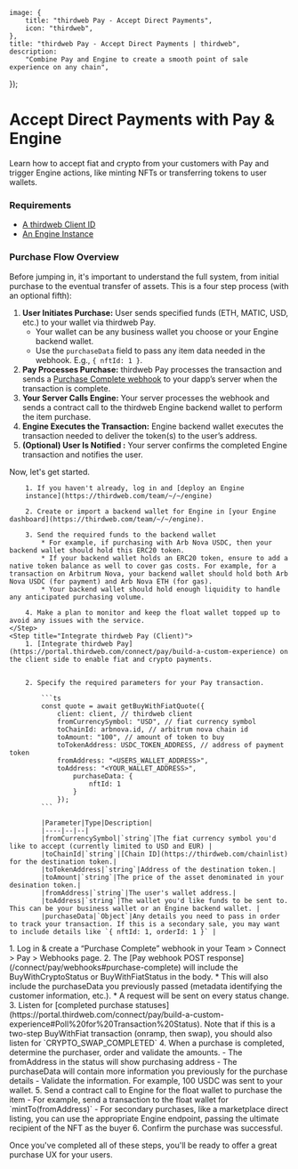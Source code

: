 
	image: {
		title: "thirdweb Pay - Accept Direct Payments",
		icon: "thirdweb",
	},
	title: "thirdweb Pay - Accept Direct Payments | thirdweb",
	description:
		"Combine Pay and Engine to create a smooth point of sale experience on any chain",
});

# Accept Direct Payments with Pay & Engine

Learn how to accept fiat and crypto from your customers with Pay and trigger Engine actions, like minting NFTs or transferring tokens to user wallets.

### Requirements

- [A thirdweb Client ID](https://portal.thirdweb.com/typescript/v5/client)
- [An Engine Instance](https://thirdweb.com/team/~/~/engine)

### Purchase Flow Overview

Before jumping in, it's important to understand the full system, from initial purchase to the eventual transfer of assets. This is a four step process (with an optional fifth):

<DocImage src={DirectPaymentsFlow} />

1. **User Initiates Purchase:** User sends specified funds (ETH, MATIC, USD, etc.) to your wallet via thirdweb Pay.
   - Your wallet can be any business wallet you choose or your Engine backend wallet.
   - Use the `purchaseData` field to pass any item data needed in the webhook.
     E.g., `{ nftId: 1 }`.
2. **Pay Processes Purchase:** thirdweb Pay processes the transaction and sends a [Purchase Complete webhook](/connect/pay/webhooks#purchase-complete) to your dapp’s server when the transaction is complete.
3. **Your Server Calls Engine:** Your server processes the webhook and sends a contract call to the thirdweb Engine backend wallet to perform the item purchase.
4. **Engine Executes the Transaction:** Engine backend wallet executes the transaction needed to deliver the token(s) to the user’s address.
5. **(Optional) User Is Notified :** Your server confirms the completed Engine transaction and notifies the user.

Now, let's get started.

<Steps>
	<Step title="Set Up thirdweb Engine">

    	1. If you haven't already, log in and [deploy an Engine
    	instance](https://thirdweb.com/team/~/~/engine)

    	2. Create or import a backend wallet for Engine in [your Engine dashboard](https://thirdweb.com/team/~/~/engine).

    	3. Send the required funds to the backend wallet
    		* For example, if purchasing with Arb Nova USDC, then your backend wallet should hold this ERC20 token.
    		* If your backend wallet holds an ERC20 token, ensure to add a native token balance as well to cover gas costs. For example, for a transaction on Arbitrum Nova, your backend wallet should hold both Arb Nova USDC (for payment) and Arb Nova ETH (for gas).
    		* Your backend wallet should hold enough liquidity to handle any anticipated purchasing volume.

    	4. Make a plan to monitor and keep the float wallet topped up to avoid any issues with the service.
    </Step>
    <Step title="Integrate thirdweb Pay (Client)">
    	1. [Integrate thirdweb Pay](https://portal.thirdweb.com/connect/pay/build-a-custom-experience) on the client side to enable fiat and crypto payments.


    	2. Specify the required parameters for your Pay transaction.

    		```ts
    		const quote = await getBuyWithFiatQuote({
    			client: client, // thirdweb client
    			fromCurrencySymbol: "USD", // fiat currency symbol
    			toChainId: arbnova.id, // arbitrum nova chain id
    			toAmount: "100", // amount of token to buy
    			toTokenAddress: USDC_TOKEN_ADDRESS, // address of payment token
    			fromAddress: "<USERS_WALLET_ADDRESS>",
    			toAddress: "<YOUR_WALLET_ADDRESS>",
    				purchaseData: {
    					nftId: 1
    				}
    			});
    		```

    		|Parameter|Type|Description|
    		|----|--|--|
    		|fromCurrencySymbol|`string`|The fiat currency symbol you'd like to accept (currently limited to USD and EUR) |
    		|toChainId|`string`|[Chain ID](https://thirdweb.com/chainlist) for the destination token.|
    		|toTokenAddress|`string`|Address of the destination token.|
    		|toAmount|`string`|The price of the asset denominated in your desination token.|
    		|fromAddress|`string`|The user's wallet address.|
    		|toAddress|`string`|The wallet you'd like funds to be sent to. This can be your business wallet or an Engine backend wallet. |
    		|purchaseData|`Object`|Any details you need to pass in order to track your transaction. If this is a secondary sale, you may want to include details like `{ nftId: 1, orderId: 1 }` |

</Step>
  <Step title="Integrate thirdweb Pay (Server)">
		1. Log in & create a “Purchase Complete” webhook in your Team > Connect > Pay > Webhooks page.
		2. The [Pay webhook POST response](/connect/pay/webhooks#purchase-complete) will include the BuyWithCryptoStatus or BuyWithFiatStatus in the body.
			* This will also include the purchaseData you previously passed (metadata identifying the customer information, etc.).
			* A request will be sent on every status change.
		3. Listen for [completed purchase statuses](https://portal.thirdweb.com/connect/pay/build-a-custom-experience#Poll%20for%20Transaction%20Status). Note that if this is a two-step BuyWithFiat transaction (onramp, then swap), you should also listen for `CRYPTO_SWAP_COMPLETED`
		4. When a purchase is completed, determine the purchaser, order and validate the amounts.
			- The fromAddress in the status will show purchasing address
			- The purchaseData will contain more information you previously for the purchase details
			- Validate the information. For example, 100 USDC was sent to your wallet.
		5. Send a contract call to Engine for the float wallet to purchase the item
			- For example, send a transaction to the float wallet for `mintTo(fromAddress)`
			- For secondary purchases, like a marketplace direct listing, you can use the appropriate Engine endpoint, passing the ultimate recipient of the NFT as the buyer
		6. Confirm the purchase was successful.
  </Step>
</Steps>

Once you've completed all of these steps, you'll be ready to offer a great purchase UX for your users.
